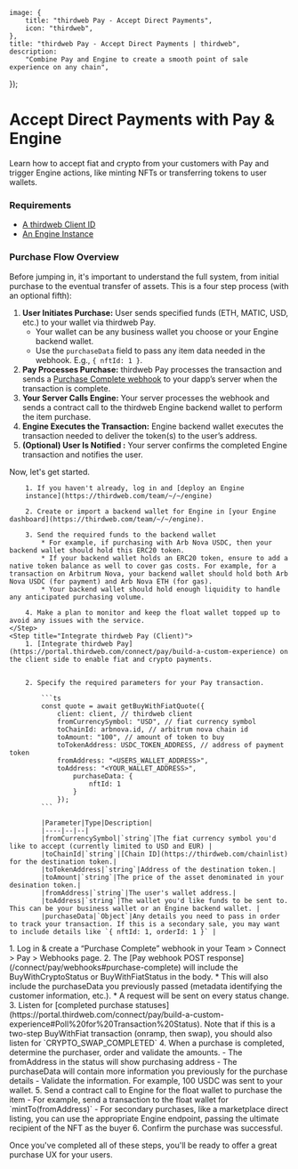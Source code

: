 
	image: {
		title: "thirdweb Pay - Accept Direct Payments",
		icon: "thirdweb",
	},
	title: "thirdweb Pay - Accept Direct Payments | thirdweb",
	description:
		"Combine Pay and Engine to create a smooth point of sale experience on any chain",
});

# Accept Direct Payments with Pay & Engine

Learn how to accept fiat and crypto from your customers with Pay and trigger Engine actions, like minting NFTs or transferring tokens to user wallets.

### Requirements

- [A thirdweb Client ID](https://portal.thirdweb.com/typescript/v5/client)
- [An Engine Instance](https://thirdweb.com/team/~/~/engine)

### Purchase Flow Overview

Before jumping in, it's important to understand the full system, from initial purchase to the eventual transfer of assets. This is a four step process (with an optional fifth):

<DocImage src={DirectPaymentsFlow} />

1. **User Initiates Purchase:** User sends specified funds (ETH, MATIC, USD, etc.) to your wallet via thirdweb Pay.
   - Your wallet can be any business wallet you choose or your Engine backend wallet.
   - Use the `purchaseData` field to pass any item data needed in the webhook.
     E.g., `{ nftId: 1 }`.
2. **Pay Processes Purchase:** thirdweb Pay processes the transaction and sends a [Purchase Complete webhook](/connect/pay/webhooks#purchase-complete) to your dapp’s server when the transaction is complete.
3. **Your Server Calls Engine:** Your server processes the webhook and sends a contract call to the thirdweb Engine backend wallet to perform the item purchase.
4. **Engine Executes the Transaction:** Engine backend wallet executes the transaction needed to deliver the token(s) to the user’s address.
5. **(Optional) User Is Notified :** Your server confirms the completed Engine transaction and notifies the user.

Now, let's get started.

<Steps>
	<Step title="Set Up thirdweb Engine">

    	1. If you haven't already, log in and [deploy an Engine
    	instance](https://thirdweb.com/team/~/~/engine)

    	2. Create or import a backend wallet for Engine in [your Engine dashboard](https://thirdweb.com/team/~/~/engine).

    	3. Send the required funds to the backend wallet
    		* For example, if purchasing with Arb Nova USDC, then your backend wallet should hold this ERC20 token.
    		* If your backend wallet holds an ERC20 token, ensure to add a native token balance as well to cover gas costs. For example, for a transaction on Arbitrum Nova, your backend wallet should hold both Arb Nova USDC (for payment) and Arb Nova ETH (for gas).
    		* Your backend wallet should hold enough liquidity to handle any anticipated purchasing volume.

    	4. Make a plan to monitor and keep the float wallet topped up to avoid any issues with the service.
    </Step>
    <Step title="Integrate thirdweb Pay (Client)">
    	1. [Integrate thirdweb Pay](https://portal.thirdweb.com/connect/pay/build-a-custom-experience) on the client side to enable fiat and crypto payments.


    	2. Specify the required parameters for your Pay transaction.

    		```ts
    		const quote = await getBuyWithFiatQuote({
    			client: client, // thirdweb client
    			fromCurrencySymbol: "USD", // fiat currency symbol
    			toChainId: arbnova.id, // arbitrum nova chain id
    			toAmount: "100", // amount of token to buy
    			toTokenAddress: USDC_TOKEN_ADDRESS, // address of payment token
    			fromAddress: "<USERS_WALLET_ADDRESS>",
    			toAddress: "<YOUR_WALLET_ADDRESS>",
    				purchaseData: {
    					nftId: 1
    				}
    			});
    		```

    		|Parameter|Type|Description|
    		|----|--|--|
    		|fromCurrencySymbol|`string`|The fiat currency symbol you'd like to accept (currently limited to USD and EUR) |
    		|toChainId|`string`|[Chain ID](https://thirdweb.com/chainlist) for the destination token.|
    		|toTokenAddress|`string`|Address of the destination token.|
    		|toAmount|`string`|The price of the asset denominated in your desination token.|
    		|fromAddress|`string`|The user's wallet address.|
    		|toAddress|`string`|The wallet you'd like funds to be sent to. This can be your business wallet or an Engine backend wallet. |
    		|purchaseData|`Object`|Any details you need to pass in order to track your transaction. If this is a secondary sale, you may want to include details like `{ nftId: 1, orderId: 1 }` |

</Step>
  <Step title="Integrate thirdweb Pay (Server)">
		1. Log in & create a “Purchase Complete” webhook in your Team > Connect > Pay > Webhooks page.
		2. The [Pay webhook POST response](/connect/pay/webhooks#purchase-complete) will include the BuyWithCryptoStatus or BuyWithFiatStatus in the body.
			* This will also include the purchaseData you previously passed (metadata identifying the customer information, etc.).
			* A request will be sent on every status change.
		3. Listen for [completed purchase statuses](https://portal.thirdweb.com/connect/pay/build-a-custom-experience#Poll%20for%20Transaction%20Status). Note that if this is a two-step BuyWithFiat transaction (onramp, then swap), you should also listen for `CRYPTO_SWAP_COMPLETED`
		4. When a purchase is completed, determine the purchaser, order and validate the amounts.
			- The fromAddress in the status will show purchasing address
			- The purchaseData will contain more information you previously for the purchase details
			- Validate the information. For example, 100 USDC was sent to your wallet.
		5. Send a contract call to Engine for the float wallet to purchase the item
			- For example, send a transaction to the float wallet for `mintTo(fromAddress)`
			- For secondary purchases, like a marketplace direct listing, you can use the appropriate Engine endpoint, passing the ultimate recipient of the NFT as the buyer
		6. Confirm the purchase was successful.
  </Step>
</Steps>

Once you've completed all of these steps, you'll be ready to offer a great purchase UX for your users.
